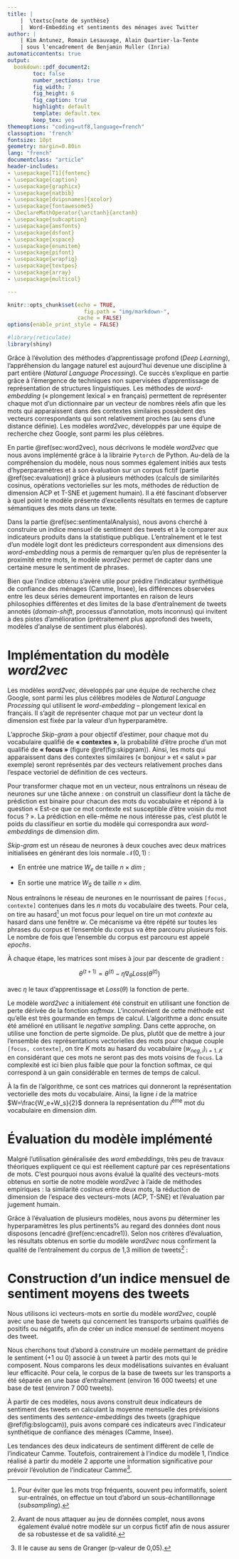 ```yaml
---
title: |
    |  \textsc{note de synthèse}
    |  Word-Embedding et sentiments des ménages avec Twitter 
author: |
    | Kim Antunez, Romain Lesauvage, Alain Quartier-la-Tente
    | sous l'encadrement de Benjamin Muller (Inria)
automaticcontents: true
output:
  bookdown::pdf_document2:
        toc: false
        number_sections: true
        fig_width: 7
        fig_height: 6
        fig_caption: true
        highlight: default
        template: default.tex
        keep_tex: yes
themeoptions: "coding=utf8,language=french"
classoption: 'french'
fontsize: 10pt
geometry: margin=0.80in
lang: "french"
documentclass: "article"
header-includes:
- \usepackage[T1]{fontenc}
- \usepackage{caption}
- \usepackage{graphicx}
- \usepackage{natbib}
- \usepackage[dvipsnames]{xcolor}
- \usepackage{fontawesome5}
- \DeclareMathOperator{\arctanh}{arctanh}
- \usepackage{subcaption}
- \usepackage{amsfonts}
- \usepackage{dsfont}
- \usepackage{xspace}
- \usepackage{enumitem}
- \usepackage{pifont}
- \usepackage{wrapfig}
- \usepackage{textpos}
- \usepackage{array}
- \usepackage{multicol}

---
```


```r
knitr::opts_chunk$set(echo = TRUE,
                        fig.path = "img/markdown-",
                      cache = FALSE)
options(enable_print_style = FALSE)
```

```r
#library(reticulate)
library(shiny)
```

\begin{textblock*}{\textwidth}(0cm,-7.8cm)
\begin{center}
\includegraphics[height=2.5cm]{img/LOGO-ENSAE.png}
\end{center}
\end{textblock*}


Grâce à l'évolution des méthodes d'apprentissage profond (*Deep Learning*), l'appréhension du langage naturel est aujourd'hui devenue une discipline à part entière (*Natural Language Processing*). 
Ce succès s'explique en partie grâce à l'émergence de techniques non supervisées d'apprentissage de représentation de structures linguistiques. 
Les méthodes de *word-embedding* (« plongement lexical » en français) permettent de représenter chaque mot d'un dictionnaire par un vecteur de nombres réels afin que les mots qui apparaissent dans des contextes similaires possèdent des vecteurs correspondants qui sont relativement proches (au sens d'une distance définie). 
Les modèles *word2vec*, développés par une équipe de recherche chez Google, sont parmi les plus célèbres.

En partie \@ref(sec:word2vec), nous décrivons le modèle *word2vec* que nous avons implémenté grâce à la librairie `Pytorch` de Python. 
Au-delà de la compréhension du modèle, nous nous sommes également initiés aux tests d’hyperparamètres et à son évaluation sur un corpus fictif (partie \@ref(sec:evaluation)) grâce à plusieurs méthodes (calculs de similarités cosinus, opérations vectorielles sur les mots, méthodes de réduction de dimension ACP et T-SNE et jugement humain). 
Il a été fascinant d’observer à quel point le modèle présente d’excellents résultats en termes de capture sémantiques des mots dans un texte.




Dans la partie \@ref(sec:sentimentalAnalysis), nous avons cherché à construire un indice mensuel de sentiment des tweets et à le comparer aux indicateurs produits dans la statistique publique. 
L’entraînement et le test d'un modèle logit dont les prédicteurs correspondent aux dimensions des *word-embedding* nous a permis de remarquer qu’en plus de représenter la proximité entre mots, le modèle *word2vec* permet de capter dans une certaine mesure le sentiment de phrases. 

\begin{figure}[htb]
\input{img/schema_recap.tex}
\end{figure}


Bien que l'indice obtenu s'avère utile pour prédire l'indicateur synthétique de confiance des ménages (Camme, Insee), les différences observées entre les deux séries demeurent importantes en raison de leurs philosophies différentes et des limites de la base d'entraînement de tweets annotés (*domain-shift*, processus d’annotation, mots inconnus) qui invitent à des pistes d'amélioration (prétraitement plus approfondi des tweets, modèles d’analyse de sentiment plus élaborés\dots). 


\newpage

# Implémentation du modèle *word2vec* {#sec:word2vec}

Les modèles *word2vec*, développés par une équipe de recherche chez Google, sont parmi les plus célèbres modèles de *Natural Language Processing* qui utilisent le *word-embedding* -- plongement lexical en français.
Il s'agit de représenter chaque mot par un vecteur dont la dimension est fixée par la valeur d’un hyperparamètre. 

<!-- \begin{minipage}{\textwidth} -->
\begin{wrapfigure}[15]{r}[0pt]{0cm}
\includegraphics[width=5cm]{img/skip_gram.png}
\captionsetup{margin=0cm,format=hang,justification=justified}
\caption{Architecture\newline du modèle Skip-gram.}\label{fig:skipgram}
\end{wrapfigure}
<!-- \end{minipage} -->


L'approche *Skip-gram* a pour objectif d'estimer, pour chaque mot du vocabulaire qualifié de **« contextes »**, la probabilité d'être proche d'un mot qualifié de **« focus »** (figure \@ref(fig:skipgram)).
Ainsi, les mots qui apparaissent dans des contextes similaires (« bonjour » et « salut » par exemple) seront représentés par des vecteurs relativement proches dans l’espace vectoriel de définition de ces vecteurs. 


Pour transformer chaque mot en un vecteur, nous entraînons un réseau de neurones sur une tâche annexe : on construit un classifieur dont la tâche de prédiction est binaire pour chacun des mots du vocabulaire et répond à la question « Est-ce que ce mot contexte est susceptible d’être voisin du mot focus ? ».
La prédiction en elle-même ne nous intéresse pas, c’est plutôt le poids du classifieur en sortie du modèle qui correspondra aux *word-embeddings* de dimension $dim$. 

*Skip-gram* est un réseau de neurones à deux couches avec deux matrices initialisées en générant des lois normale $\mathcal N(0,1)$ :

- En entrée une matrice $W_e$ de taille $n\times dim$ ;

- En sortie une matrice $W_S$ de taille $n\times dim$.


Nous entraînons le réseau de neurones en le nourrissant de paires `[focus, contexte]` contenues dans les $n$ mots du vocabulaire des tweets.
Pour cela, on tire au hasard^[
Pour éviter que les mots trop fréquents, souvent peu informatifs, soient sur-entraînés, on effectue un tout d'abord un sous-échantillonnage (*subsampling*).
] un mot focus pour lequel on tire un mot *contexte* au hasard dans une fenêtre $w$. 
Ce mécanisme va être répété sur toutes les phrases du corpus et l'ensemble du corpus va être parcouru plusieurs fois. Le nombre de fois que l'ensemble du corpus est parcouru est appelé *epochs*.

À chaque étape, les matrices sont mises à jour par descente de gradient :

$$\theta^{(t+1)} = \theta^{(t)} - \eta \nabla_\theta Loss(\theta^{(t)})$$

avec $\eta$ le taux d'apprentissage et $Loss(\theta)$ la fonction de perte.

Le modèle *word2vec* a initialement été construit en utilisant une fonction de perte dérivée de la fonction *softmax*.
L'inconvénient de cette méthode est qu'elle est très gourmande en temps de calcul. 
L'algorithme a donc ensuite été amélioré en utilisant le *negative sampling*. 
Dans cette approche, on utilise une fonction de perte sigmoïde. De plus, plutôt que de mettre à jour l'ensemble des représentations vectorielles des mots pour chaque couple `[focus, contexte]`, on tire $K$ mots au hasard du vocabulaire $(w_{neg,\,i})_{i=1..K}$ en considérant que ces mots ne seront pas des mots voisins de `focus`. 
La complexité est ici bien plus faible que pour la fonction softmax, ce qui correspond à un gain considérable en termes de temps de calcul.

À la fin de l'algorithme, ce sont ces matrices qui donneront la représentation vectorielle des mots du vocabulaire.
Ainsi, la ligne $i$ de la matrice $W=\frac{W_e+W_s}{2}$ donnera la représentation du $i$^ème^ mot du vocabulaire en dimension $dim$.


\newpage

# Évaluation du modèle implémenté {#sec:evaluation}

Malgré l'utilisation généralisée des *word embeddings*, très peu de travaux théoriques expliquent ce qui est réellement capturé par ces représentations de mots. 
C'est pourquoi nous avons évalué la qualité des vecteurs-mots obtenus en sortie de notre modèle *word2vec* à l'aide de méthodes empiriques : la similarité cosinus entre deux mots, la réduction de dimension de l'espace des vecteurs-mots (ACP, T-SNE) et l'évaluation par jugement humain. 

\begin{encadre}[true]{Données utilisées}\label{enc:encadre1}

\small

\textbf{Tweets mensuels}

Ces données correspondent à un ensemble de tweets postés en France entre 2011 et 2018, supposés être représentatifs de l'ensemble de tweets nationaux publiés durant cette période. Nous avons mobilisé un premier échantillon de 1,3 million de tweets pour entraîner notre modèle \emph{word2vec} et un second échantillon composé de 4 200 tweets mensuels sur la période pour construire notre indice mensuel de sentiment. 

\textbf{Tweets annotés sur les transports urbains}

Cette base est composée d'un ensemble d'environ 23 000 tweets qui concernent les transports urbains (trains SNCF, métros et bus de la RATP) annotés en termes de sentiment ($+1$ s'ils sont positifs, $0$ s'ils sont négatifs).

\textbf{Indicateur synthétique de confiance des ménages}

L’indicateur synthétique de confiance des ménages provient de l'Enquête mensuelle de conjoncture auprès des ménages (Camme) de l’Insee.

\end{encadre}

Grâce à l'évaluation de plusieurs modèles, nous avons pu déterminer les hyperparamètres les plus pertinents%
\footnote{
$ep = 100$ pour le nombre d'\og \emph{epochs} \fg / $lr = 0,02$ pour le \og \emph{learning rate} \fg, ou taux d'apprentissage/ $w = 4$ pour la taille de la fenêtre (\emph{window}) de sélection des mots contextes / $dim = 100$ pour la dimension des vecteurs-mots (ou \emph{word-embeddings}).
} au regard des données dont nous disposons (encadré \@ref(enc:encadre1)). 
Selon nos critères d'évaluation, les résultats obtenus en sortie du modèle *word2vec* nous confirment la qualité de l'entraînement du corpus de 1,3 million de tweets^[
Avant de nous attaquer au jeu de données complet, nous avons également évalué notre modèle sur un corpus fictif afin de nous assurer de sa robustesse et de sa validité.
] : 

\begin{itemize}
\item Le coefficient de corrélation de Spearman avec le jugement humain est significatif (p-valeur proche de 0 \%) et assez élevé (0,495) ;
\item La recherche des plus proches voisins par similarité cosinus donne des résultats proches de l'intuition pour quelques mots de référence évalués (bonjour, femme, samedi\dots) ;
\item La projection de certains vecteurs-mots sur les deux premiers axes d'une ACP (figure \ref{fig:acp_gensim}) est de qualité ;
\item Les sommes vectorielles sur les vecteurs-mots présentent des résultats plus mitigés. L'exemple de  $\overrightarrow{Roi} - \overrightarrow{Homme} + \overrightarrow{Femme} = \overrightarrow{Reine}$ (figure \ref{fig:acp_reine}) semble plutôt fonctionner. 
\end{itemize}

\begin{figure}[h]
\begin{minipage}{.5\textwidth}
\centering
\includegraphics[width=0.77\textwidth]{img/acp_gensim.png}
\captionsetup{margin=0cm,format=hang,justification=justified}
\caption{ACP sur un corpus réduit de mots.}\label{fig:acp_gensim}
\end{minipage}%
\begin{minipage}{.5\textwidth}
   \centering
  \includegraphics[width=0.8\linewidth]{img/acp_reine.png}
  \captionof{figure}{\ $\protect\overrightarrow{Roi} - \protect\overrightarrow{Homme} + \protect\overrightarrow{Femme} = $ ?}
  \label{fig:acp_reine}
\end{minipage}%
\end{figure}



\newpage

# Construction d'un indice mensuel de sentiment moyens des tweets {#sec:sentimentalAnalysis}

Nous utilisons ici vecteurs-mots en sortie du modèle *word2vec*, couplé avec une base de tweets qui concernent les transports urbains qualifiés de positifs ou négatifs, afin de créer un indice mensuel de sentiment moyens des tweet.

Nous cherchons tout d'abord à construire un modèle permettant de prédire le sentiment ($+1$ ou $0$) associé à un tweet à partir des mots qui le composent. Nous comparons les deux modélisations suivantes en évaluant leur efficacité. Pour cela, le corpus de la base de tweets sur les transports a été séparée en une base d'entraînement (environ 16 000 tweets) et une base de test (environ 7 000 tweets).

\begin{multicols}{2}

\textbf{Modèle 1 : sentiment moyen des mots (référence)}

Ce premier modèle de prédiction du sentiment utilise l'information des tweets labelisés pour déterminer un sentiment moyen par mot.
Le sentiment prédit d'un tweet $t$ composé de $n$ mots sera :
$$S_{1,\gamma}(t) = \mathds{1}\left\{ \frac{1}{n} \sum \limits_{i=1}^n \alpha_i \geq \gamma\right\} \qquad \in \{ 0,1\}$$
  avec $\gamma \in [-1,1]$ un seuil fixé, $\alpha_i = \frac{nb_+(i) - nb_-(i)}{nb_+(i) + nb_-(i)} \in [-1,1]$  le sentiment moyen du mot $i$ calculé à partir du nombre de tweets positifs ($nb_+(i)$) et négatifs ($nb_-(i)$) dans lesquels il apparaît.

\vspace{2.5cm}

\textbf{Modèle 2 : \emph{word-embeddings}}

Ce deuxième modèle est une régression binaire avec comme prédicteurs chacune des 100 dimensions des vecteurs-mots. Les vecteurs-mots sont moyennés pour obtenir la représentation vectorielle du tweet : la  « \emph{sentence-embedding} ».
Le sentiment prédit d'un tweet $t$ sera :
 $$S_{2,\gamma}(t) =\mathds{1}\left\{   \mathbb{P}(Y_i = 1 | X_{i}) \ge \gamma\right\} \qquad \in \{ 0,1 \}$$
Avec : 
$$Y_i = \mathds{1}\left\{ \sum_{i = 1}^n \beta_i X_{i,j} + \varepsilon_i \geq 0 \right\} 
\quad  \mathbb{P}(Y_i = 1 | X_{i}) = F_{\varepsilon}\left(\sum_{i = 1}^n \beta_i X_{i,j}\right)$$
\begin{itemize}
\item $Y_i$ le sentiment du tweet $i$ ;
\item $X_{i,1}, \dots, X_{i,n}$ des coordonnées de la \emph{sentence-embedding} du tweet $i$ ;
\item $\varepsilon_i$ le résidu de notre modèle de fonction de répartition $F_{\varepsilon}(x) = \frac{1}{1 + e^{-x}}$ (logit).
\end{itemize}

 \end{multicols}



\begin{multicols}{2}
\faArrowCircleRight{} \emph{Accuracy}\footnote{Taux de tweets dont le sentiment est bien prédit.} =  89,1 \% ($\gamma^* = -0,14$).

\faArrowCircleRight{} \emph{Accuracy} =  69,8 \% ($\gamma^* \simeq 0,5$).

 \end{multicols}

À partir de ces modèles, nous avons construit deux indicateurs de sentiment des tweets en calculant la moyenne mensuelle des prévisions des sentiments des *sentence-embeddings* des tweets (graphique \@ref(fig:bslogcam)), puis avons comparé ces indicateurs avec l'indicateur synthétique de confiance des ménages (Camme, Insee).

Les tendances des deux indicateurs de sentiment diffèrent de celle de l'indicateur Camme. 
Toutefois, contrairement à l'indice du modèle 1, l'indice réalisé à partir du modèle 2 apporte une information significative pour prévoir l'évolution de l'indicateur Camme^[
Il le cause au sens de Granger (p-valeur de 0,05).
]. 

\begin{figure}[htp]
\begin{center}
\includegraphics[width =0.7\textwidth]{img/rmd-graphSentiments-1}
\captionsetup{margin=0cm,format=hang,justification=justified}
\caption{Les trois indicateurs (centrés-réduits sur la période).}\label{fig:bslogcam}
\end{center}
\end{figure}





\begin{textblock*}{\textwidth}(5.5cm,-0.5cm)
\begin{center}
\begin{minipage}{0.7\textwidth}

\begin{wrapfigure}{L}{0cm}
\includegraphics[height=0.8cm]{img/avatars.png}
\end{wrapfigure}

$\phantom{saut}$

\emph{Retrouvez l'ensemble du projet et son code sur}

https://github.com/ARKEnsae/TweetEmbedding

\end{minipage}
\end{center}

\end{textblock*}
